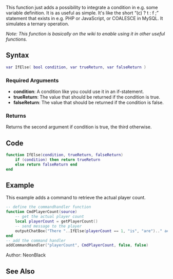 {{Useful Function}}

This function just adds a possibility to integrate a condition in e.g. some variable definition. It is as useful as simple. It's like the short “(c) ? t : f ;” statement that exists in e.g. PHP or JavaScript, or COALESCE in MySQL. It simulates a ternary operation.

''Note: This function is basically on the wiki to enable using it in other useful functions.''

==Syntax==
<syntaxhighlight lang="lua">var IfElse( bool condition, var trueReturn, var falseReturn )</syntaxhighlight>

===Required Arguments===
* '''condition''': A condition like you could use it in an if-statement.
* '''trueReturn''': The value that should be returned if the condition is true.
* '''falseReturn''': The value that should be returned if the condition is false.

===Returns===
Returns the second argument if condition is true, the third otherwise.

==Code==
<section name="Server- and/or clientside Script" class="both" show="true">
<syntaxhighlight lang="lua">
function IfElse(condition, trueReturn, falseReturn)
    if (condition) then return trueReturn
    else return falseReturn end
end
</syntaxhighlight>
</section>

==Example==
<section name="Server" class="server" show="true">
This example adds a command to retrieve the actual player count.
<syntaxhighlight lang="lua">
-- define the commandhandler function
function CmdPlayerCount(source)
    -- get the actual player count
    local playerCount = getPlayerCount()
    -- send message to the player
    outputChatBox("There "..IfElse(playerCount == 1, "is", "are").." actually "..playerCount.." Player"..IfElse(playerCount == 1, "", "s").." online.", source)
end
-- add the command handler
addCommandHandler("playerCount", CmdPlayerCount, false, false)
</syntaxhighlight>
</section>

Author: NeonBlack

==See Also==
{{Useful_Functions}}